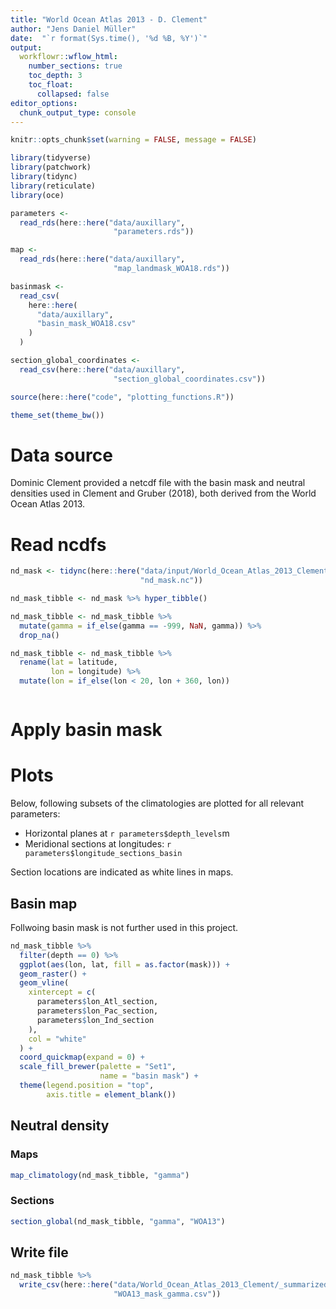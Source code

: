 ```yaml
---
title: "World Ocean Atlas 2013 - D. Clement"
author: "Jens Daniel Müller"
date:  "`r format(Sys.time(), '%d %B, %Y')`"
output: 
  workflowr::wflow_html:
    number_sections: true
    toc_depth: 3
    toc_float:
      collapsed: false
editor_options:
  chunk_output_type: console
---
```


```r
knitr::opts_chunk$set(warning = FALSE, message = FALSE)
```

```r
library(tidyverse)
library(patchwork)
library(tidync)
library(reticulate)
library(oce)
```

```r
parameters <-
  read_rds(here::here("data/auxillary",
                       "parameters.rds"))
```


```r

map <-
  read_rds(here::here("data/auxillary",
                       "map_landmask_WOA18.rds"))
```


```r
basinmask <-
  read_csv(
    here::here(
      "data/auxillary",
      "basin_mask_WOA18.csv"
    )
  )

section_global_coordinates <-
  read_csv(here::here("data/auxillary",
                       "section_global_coordinates.csv"))

```


```r
source(here::here("code", "plotting_functions.R"))
```

```r
theme_set(theme_bw())
```

# Data source

Dominic Clement provided a netcdf file with the basin mask and neutral densities used in Clement and Gruber (2018), both derived from the World Ocean Atlas 2013.

# Read ncdfs

```r


nd_mask <- tidync(here::here("data/input/World_Ocean_Atlas_2013_Clement",
                             "nd_mask.nc"))

nd_mask_tibble <- nd_mask %>% hyper_tibble()

nd_mask_tibble <- nd_mask_tibble %>%
  mutate(gamma = if_else(gamma == -999, NaN, gamma)) %>%
  drop_na()

nd_mask_tibble <- nd_mask_tibble %>%
  rename(lat = latitude,
         lon = longitude) %>%
  mutate(lon = if_else(lon < 20, lon + 360, lon))



```

# Apply basin mask


# Plots

Below, following subsets of the climatologies are plotted for all relevant parameters:  

- Horizontal planes at `r parameters$depth_levels`m
- Meridional sections at longitudes: `r parameters$longitude_sections_basin`

Section locations are indicated as white lines in maps.

## Basin map

Follwoing basin mask is not further used in this project.

```r

nd_mask_tibble %>%
  filter(depth == 0) %>%
  ggplot(aes(lon, lat, fill = as.factor(mask))) +
  geom_raster() +
  geom_vline(
    xintercept = c(
      parameters$lon_Atl_section,
      parameters$lon_Pac_section,
      parameters$lon_Ind_section
    ),
    col = "white"
  ) +
  coord_quickmap(expand = 0) +
  scale_fill_brewer(palette = "Set1",
                    name = "basin mask") +
  theme(legend.position = "top",
        axis.title = element_blank())

```

## Neutral density

### Maps

```r

map_climatology(nd_mask_tibble, "gamma")

```

### Sections

```r

section_global(nd_mask_tibble, "gamma", "WOA13")

```



## Write file

```r

nd_mask_tibble %>%
  write_csv(here::here("data/World_Ocean_Atlas_2013_Clement/_summarized_files",
                       "WOA13_mask_gamma.csv"))

```
